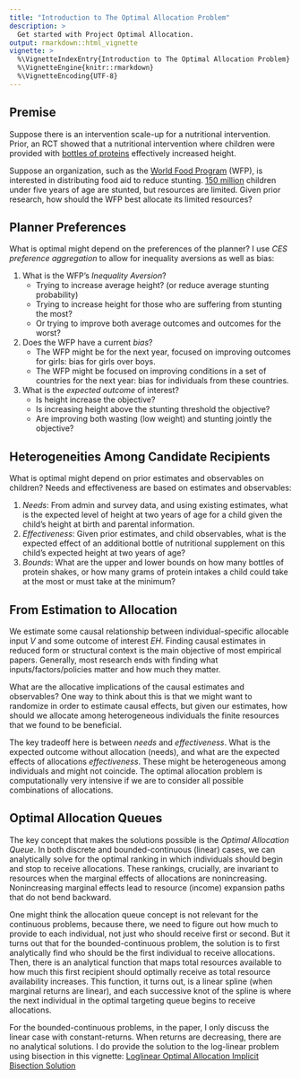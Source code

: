 ```yaml
---
title: "Introduction to The Optimal Allocation Problem"
description: >
  Get started with Project Optimal Allocation.
output: rmarkdown::html_vignette
vignette: >
  %\VignetteIndexEntry{Introduction to The Optimal Allocation Problem}
  %\VignetteEngine{knitr::rmarkdown}
  %\VignetteEncoding{UTF-8}
---
```


## Premise

Suppose there is an intervention scale-up for a nutritional intervention. Prior, an RCT showed that a nutritional intervention where children were provided with [bottles of proteins](https://doi.org/10.1016/j.ehb.2016.03.002) effectively increased height.

Suppose an organization, such as the [World Food Program](https://www.wfpusa.org/) (WFP), is interested in distributing food aid to reduce stunting. [150 million](http://www.fao.org/state-of-food-security-nutrition) children under five years of age are stunted, but resources are limited. Given prior research, how should the WFP best allocate its limited resources?

## Planner Preferences

What is optimal might depend on the preferences of the planner? I use *CES preference aggregation* to allow for inequality aversions as well as bias:

1. What is the WFP's *Inequality Aversion*?
    + Trying to increase average height? (or reduce average stunting probability)
    + Trying to increase height for those who are suffering from stunting the most?
    + Or trying to improve both average outcomes and outcomes for the worst?
2. Does the WFP have a current *bias*?
    + The WFP might be for the next year, focused on improving outcomes for girls: bias for girls over boys.
    + The WFP might be focused on improving conditions in a set of countries for the next year: bias for individuals from these countries.
3. What is the *expected outcome* of interest?
    + Is height increase the objective?
    + Is increasing height above the stunting threshold the objective?
    + Are improving both wasting (low weight) and stunting jointly the objective?

## Heterogeneities Among Candidate Recipients

What is optimal might depend on prior estimates and observables on children? Needs and effectiveness are based on estimates and observables:

1. *Needs*: From admin and survey data, and using existing estimates, what is the expected level of height at two years of age for a child given the child's height at birth and parental information.
2. *Effectiveness*: Given prior estimates, and child observables, what is the expected effect of an additional bottle of nutritional supplement on this child's expected height at two years of age?
3. *Bounds*: What are the upper and lower bounds on how many bottles of protein shakes, or how many grams of protein intakes a child could take at the most or must take at the minimum?

## From Estimation to Allocation

We estimate some causal relationship between individual-specific allocable input *V* and some outcome of interest *EH*. Finding causal estimates in reduced form or structural context is the main objective of most empirical papers. Generally, most research ends with finding what inputs/factors/policies matter and how much they matter.

What are the allocative implications of the causal estimates and observables? One way to think about this is that we might want to randomize in order to estimate causal effects, but given our estimates, how should we allocate among heterogeneous individuals the finite resources that we found to be beneficial.

The key tradeoff here is between *needs* and *effectiveness*. What is the expected outcome without allocation (needs), and what are the expected effects of allocations *effectiveness*. These might be heterogeneous among individuals and might not coincide. The optimal allocation problem is computationally very intensive if we are to consider all possible combinations of allocations.

## Optimal Allocation Queues

The key concept that makes the solutions possible is the *Optimal Allocation Queue*. In both discrete and bounded-continuous (linear) cases, we can analytically solve for the optimal ranking in which individuals should begin and stop to receive allocations. These rankings, crucially, are invariant to resources when the marginal effects of allocations are nonincreasing. Nonincreasing marginal effects lead to resource (income) expansion paths that do not bend backward.

One might think the allocation queue concept is not relevant for the continuous problems, because there, we need to figure out how much to provide to each individual, not just who should receive first or second. But it turns out that for the bounded-continuous problem, the solution is to first analytically find who should be the first individual to receive allocations. Then, there is an analytical function that maps total resources available to how much this first recipient should optimally receive as total resource availability increases. This function, it turns out, is a linear spline (when marginal returns are linear), and each successive knot of the spline is where the next individual in the optimal targeting queue begins to receive allocations.

For the bounded-continuous problems, in the paper, I only discuss the linear case with constant-returns. When returns are decreasing, there are no analytical solutions. I do provide the solution to the log-linear problem using bisection in this vignette: [Loglinear Optimal Allocation Implicit Bisection Solution](https://fanwangecon.github.io/PrjOptiAlloc/articles/ffv_opt_solog_bisec_allrw.html)

<!--
## 2.3 Brute-Force vs Analytical Solutions

While the brute-force computational problem is infeasible to solve, the analytical solutions are instantaneous to implement even as the number of candidate recipient of allocations increase to large $N$.

How to optimally allocate across individuals is a computationally difficult question to answer because if we want to allocate to $N$ individuals given $W$ units of resource, the choice set grows factorially with each additional individual, and the state space of the problem grows exponentially with each additional individual. How much the planner can allocate to each individual will be a function of the attributes of all other candidate recipients of allocations.

Trying to solve this problem using brute-force comparison of all possible allocations is computational infeasible even with very small $N$. For example, if we have 700 individuals and 200 training spots, the number of possible combinations is $\frac{700!}{(700=200)!200!}$. This number can not be calculated by normal programs, it is significantly large than $10^{308}$, which is the maximum number allowed by double precision.

# 3. Accessible Welfare Analysis

## 3.1 Allocation and Misallocation

With analytical results on what is optimal, we can also compute an interesting welfare measure, which the paper calls REV (resource equivalent variation).

Suppose there are 10 bottles of protein, and 5 kids. If we randomly allocate, 5 kids will get the proteins. There are $\frac{10!}{5!5!}=252$ combinations of allocations. The random allocation is one of these 252 allocations. The optimal allocation is also one of these 252 allocations. The chance that the random allocation is optimal is 1 out of 252.

But how far away is the random allocation away from the optimal? How much resource is wasted by not allocating more optimally?

## 3.2 Resource Equivalent Variation

To address this, we can use expenditure minimization. We can evaluate the utility of the planner given planner preferences at the observed allocations. Then we can solve for how much less resources is needed to achieve the same level of planner utility if we were allocating optimally? This is an analytical object because it is a function of the analytical optimal targeting queue.

For the example here, we had 5 bottles, perhaps the planner have the same utility (given the equality of efficiency objective it has) if only 2 bottles were offered to the top 2 ranked individuals on the targeting queue. REV in this case would be $\frac{5-2}{5}=0.6$. 60 percent of the resource, we can say, is misallocated.

The exciting thing here is that welfare calculation traditionally has been mainly a tool/concept that macro-economists use. The dominant concept is CEV (consumption equivalent variation). REV is applying in some sense a similar idea, but now to wide swaths of reduced form empirical estimation results. As a simple post estimation command, empirical researchers can evaluate the welfare implications of the observables they see given they estimates they find.

## 3.3 From the Utilitarian to the Rawlsian

For the more equality focused planner, the top two ranked could be the two kids who were be expected to be the shortest without the nutrition. For the more efficiency minded planner, the top two ranked could be the two kids for whom additional nutrient have the greatest marginal effects. As we shift along the  preference spectrum from the Utilitarian to the Rawlsian, the rankings of each of the 10 individuals on the optimal targeting queue shift.






Prior Estimates

A NGO program manager needs to determine how to allocate finite resources among a population in need.
Perhaps some will not receive any aid, other will receive positive amounts. Perhaps all will receive positive amounts but still differ in magnitude.

Based on observables and prior empirical causal studies,  -->

<!--

Administrative and other data are gathered for candidate recipients of allocations in many villages for the intervention scale-up. The question is, which child should receive the nutritional

The results developed here are meant for studying allocation problems after empirical causal analysis has been completed.  -->

<!-- ## Premise


Organizations like the WFP have finite resources, and there are potentially many candidate recipients of resources. How should the WFP allocate its limited resources among children?

What is optimal is determined by several factors.

### What Does the Planner Want?

In terms of the **Planner**:

1. What is the WFP's **Inequality Aversion**?
    + Trying to increase average height? (or reduce average stunting probability)
    + Trying to increase height for those who are suffering from stunting the most?
    + Or Trying to improve both average outcomes and outcomes for the worst?
2. Does the WFP have a current **bias**?
    + The WFP might be for the next year, focused on improving outcomes for girls, that is a bias for girls over boys
    + The WFP might be focused on improving conditions in a set of countries for the next year, that is bias for individuals from these countries.
3. What is the **expected outcome** of interest?
    + Is height increase the objective?
    + Is increasing height above stunting threshold the objective?
    + Are improving both wasting (low weight) and stunting jointly the objective?

### How Do Candidate Recipients Differ?

There could be 50,000 children who are between age 0 and 2 in a particular area. All of these children (and their households) could be candidate recipients of allocations. From administrative data, or a survey conducted by the WFP, we have some information available possibly about these candidate recipients.

For each child candidate recipient of allocation, given prior empirical estimates and the child's observables:

1. What is the expected level of height at two years of age for a child  -->




<!--
### What Matters

Suppose we learn from an empirical [paper](https://doi.org/10.1016/j.ehb.2016.03.002) based on a nutritional intervention that protein rather than non-protein components of calorie impacts height and weight in early childhood. As an empirical paper that studies causal linkages, we learn from this paper *what matters*, *how much it matters*, and possibly *how effects differ among children with different observables*.

Program managers at organizations like the [World Food Program](https://www.wfpusa.org/) might find these results useful: given their limited resources, they might be able to focus more on protein components of calorie rather than non-protein components of total calorie in their aid programs.

Similarly, we could find from a set of [school production function estimation](https://doi.org/10.1016/B978-0-12-815391-8.00013-6) exercises that certain inputs are more effective than others. Given these knowledge, school administrators might be able to spend their limited resources more effectively.

### Allocating What Matters

This paper/project assumes that we have learned from prior empirical work: *what matters*, *how much it matters*, and possibly *how effects differ among children with different observables*.

This paper asks, given  -->

